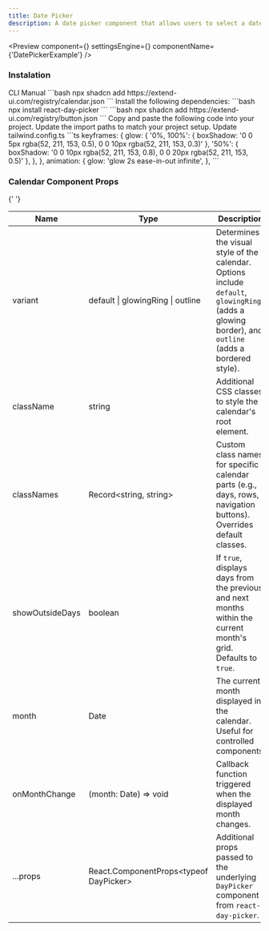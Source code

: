 ```yaml
---
title: Date Picker
description: A date picker component that allows users to select a date from a calendar.
---
```


<Preview
  component={<DatePickerExample />}
  settingsEngine={<DatePickerSettingsEngine />}
  componentName={'DatePickerExample'}
/>

### Instalation

<Tabs defaultValue="cli">
  <TabsList>
    <TabsTrigger value="cli">CLI</TabsTrigger>
    <TabsTrigger value="manual">Manual</TabsTrigger>
  </TabsList>
  <TabsContent value="cli">
    ```bash 
    npx shadcn add https://extend-ui.com/registry/calendar.json 
    ```
  </TabsContent>
  <TabsContent value="manual">
    <Steps>
      <Step>
          Install the following dependencies: 
        ```bash 
        npx install react-day-picker
        ```
        ```bash 
        npx shadcn add https://extend-ui.com/registry/button.json 
        ```
      </Step>
      <Step>
        Copy and paste the following code into your project.
        <ComponentSourceLive componentName={'DatePicker'} />
      </Step>
      <Step>Update the import paths to match your project setup.</Step>
      <Step>
        Update tailwind.config.ts
        ```ts
         keyframes: {
          glow: {
            '0%, 100%': { boxShadow: '0 0 5px rgba(52, 211, 153, 0.5), 0 0 10px rgba(52, 211, 153, 0.3)' },
            '50%': { boxShadow: '0 0 10px rgba(52, 211, 153, 0.8), 0 0 20px rgba(52, 211, 153, 0.5)' },
          },
        },
        animation: {
          glow: 'glow 2s ease-in-out infinite',
        },
        ```
      </Step>
    </Steps>
  </TabsContent>
</Tabs>

### Calendar Component Props

{' '}

<div className="my-6 w-full overflow-x-auto">
  <table className="w-full border-collapse border border-gray-300 bg-white">
    <thead>
      <tr>
        <th>Name</th>
        <th>Type</th>
        <th>Description</th>
      </tr>
    </thead>
    <tbody>
      <tr>
        <td>variant</td>
        <td>default | glowingRing | outline</td>
        <td>
          Determines the visual style of the calendar. Options include <code>default</code>, <code>glowingRing</code> (adds a glowing border), and <code>outline</code> (adds a bordered style).
        </td>
      </tr>
      <tr>
        <td>className</td>
        <td>string</td>
        <td>
          Additional CSS classes to style the calendar's root element.
        </td>
      </tr>
      <tr>
        <td>classNames</td>
        <td>Record&lt;string, string&gt;</td>
        <td>
          Custom class names for specific calendar parts (e.g., days, rows, navigation buttons). Overrides default classes.
        </td>
      </tr>
      <tr>
        <td>showOutsideDays</td>
        <td>boolean</td>
        <td>
          If <code>true</code>, displays days from the previous and next months within the current month's grid. Defaults to <code>true</code>.
        </td>
      </tr>
      <tr>
        <td>month</td>
        <td>Date</td>
        <td>
          The current month displayed in the calendar. Useful for controlled components.
        </td>
      </tr>
      <tr>
        <td>onMonthChange</td>
        <td>(month: Date) => void</td>
        <td>
          Callback function triggered when the displayed month changes.
        </td>
      </tr>
      <tr>
        <td>...props</td>
        <td>React.ComponentProps&lt;typeof DayPicker&gt;</td>
        <td>
          Additional props passed to the underlying <code>DayPicker</code> component from <code>react-day-picker</code>.
        </td>
      </tr>
    </tbody>
  </table>
</div>